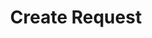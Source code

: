 ---
title: 'Create Request'
openapi: 'POST /api/request/videos/AIclip'
description: 'Description of your new file.'
---
